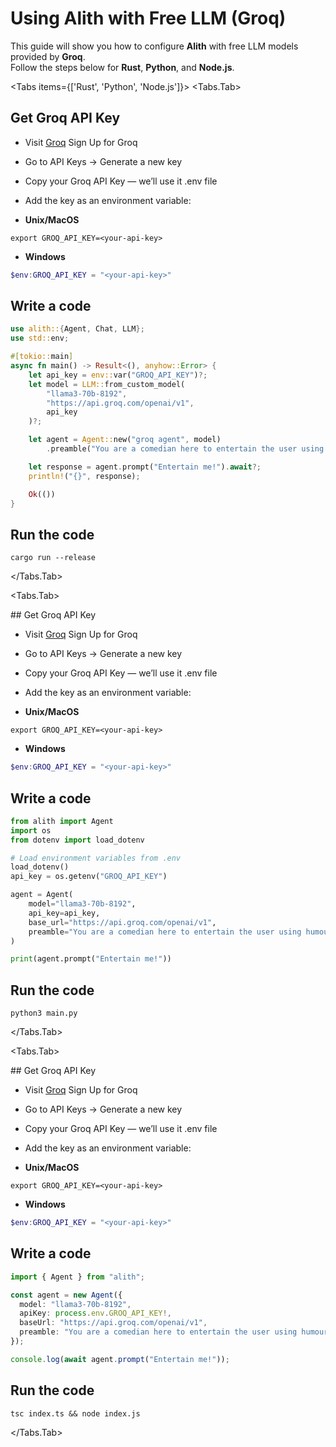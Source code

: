 

# Using Alith with Free LLM (Groq)

This guide will show you how to configure **Alith** with free LLM models provided by **Groq**.  
Follow the steps below for **Rust**, **Python**, and **Node.js**.

<Tabs items={['Rust', 'Python', 'Node.js']}>
  <Tabs.Tab>

  <Steps>

## Get Groq API Key

- Visit [Groq](https://groq.com) Sign Up for Groq
- Go to API Keys → Generate a new key
- Copy your Groq API Key — we’ll use it .env file
- Add the key as an environment variable:

- **Unix/MacOS**

```shell
export GROQ_API_KEY=<your-api-key>
```
- **Windows**

```powershell
$env:GROQ_API_KEY = "<your-api-key>"
```
## Write a code 
```rust
use alith::{Agent, Chat, LLM};
use std::env;

#[tokio::main]
async fn main() -> Result<(), anyhow::Error> {
    let api_key = env::var("GROQ_API_KEY")?;
    let model = LLM::from_custom_model(
        "llama3-70b-8192",
        "https://api.groq.com/openai/v1",
        api_key
    )?;

    let agent = Agent::new("groq agent", model)
        .preamble("You are a comedian here to entertain the user using humour and jokes.");

    let response = agent.prompt("Entertain me!").await?;
    println!("{}", response);

    Ok(())
}
```

## Run the code
```shell
cargo run --release
```
</Steps>

  </Tabs.Tab>

  <Tabs.Tab>

  <Steps>
## Get Groq API Key

- Visit [Groq](https://groq.com) Sign Up for Groq
- Go to API Keys → Generate a new key
- Copy your Groq API Key — we’ll use it .env file
- Add the key as an environment variable:

- **Unix/MacOS**

```shell
export GROQ_API_KEY=<your-api-key>
```
- **Windows**

```powershell
$env:GROQ_API_KEY = "<your-api-key>"
```

## Write a code
```python
from alith import Agent
import os
from dotenv import load_dotenv

# Load environment variables from .env
load_dotenv()
api_key = os.getenv("GROQ_API_KEY")

agent = Agent(
    model="llama3-70b-8192",
    api_key=api_key,
    base_url="https://api.groq.com/openai/v1",
    preamble="You are a comedian here to entertain the user using humour and jokes.",
)

print(agent.prompt("Entertain me!"))
```
## Run the code
```shell
python3 main.py
```
</Steps>

  </Tabs.Tab>

  <Tabs.Tab>

  <Steps>
## Get Groq API Key

- Visit [Groq](https://groq.com) Sign Up for Groq
- Go to API Keys → Generate a new key
- Copy your Groq API Key — we’ll use it .env file
- Add the key as an environment variable:

- **Unix/MacOS**

```shell
export GROQ_API_KEY=<your-api-key>
```
- **Windows**

```powershell
$env:GROQ_API_KEY = "<your-api-key>"
```

## Write a code 
```typescript
import { Agent } from "alith";

const agent = new Agent({
  model: "llama3-70b-8192",
  apiKey: process.env.GROQ_API_KEY!,
  baseUrl: "https://api.groq.com/openai/v1",
  preamble: "You are a comedian here to entertain the user using humour and jokes.",
});

console.log(await agent.prompt("Entertain me!"));
```
## Run the code
```shell
tsc index.ts && node index.js
```
</Steps>

</Tabs.Tab> </Tabs>

